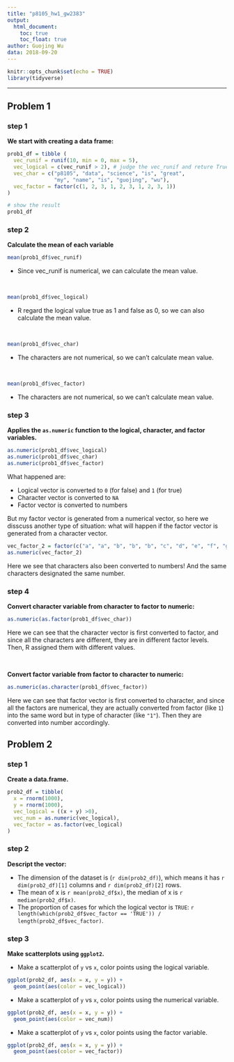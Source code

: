 ```yaml
---
title: "p8105_hw1_gw2383"
output:
  html_document:
    toc: true
    toc_float: true
author: Guojing Wu
data: 2018-09-20
---
```


```r
knitr::opts_chunk$set(echo = TRUE)
library(tidyverse)
```

***

## Problem 1

### step 1

**We start with creating a data frame:**

```r
prob1_df = tibble (
  vec_runif = runif(10, min = 0, max = 5), 
  vec_logical = c(vec_runif > 2), # judge the vec_runif and reture True or False
  vec_char = c("p8105", "data", "science", "is", "great", 
               "my", "name", "is", "guojing", "wu"), 
  vec_factor = factor(c(1, 2, 3, 1, 2, 3, 1, 2, 3, 1))
)

# show the result
prob1_df
```

### step 2

**Calculate the mean of each variable**

```r
mean(prob1_df$vec_runif)
```  
* Since vec_runif is numerical, we can calculate the mean value.

<br/>

```r
mean(prob1_df$vec_logical)
```
* R regard the logical value true as 1 and false as 0, so we can also calculate the mean value.

<br/>

```r
mean(prob1_df$vec_char)
```
* The characters are not numerical, so we can't calculate mean value.

<br/>

```r
mean(prob1_df$vec_factor)
```
* The characters are not numerical, so we can't calculate mean value.

### step 3

**Applies the `as.numeric` function to the logical, character, and factor variables.**

```r
as.numeric(prob1_df$vec_logical)
as.numeric(prob1_df$vec_char)
as.numeric(prob1_df$vec_factor)
```

What happened are:  

  * Logical vector is converted to `0` (for false) and `1` (for true)  
  * Character vector is converted to `NA`  
  * Factor vector is converted to numbers
  
But my factor vector is generated from a numerical vector, so here we disscuss another type of situation: what will happen if the factor vector is generated from a character vector.

```r
vec_factor_2 = factor(c("a", "a", "b", "b", "b", "c", "d", "e", "f", "g"))
as.numeric(vec_factor_2)
```

Here we see that characters also been converted to numbers! And the same characters designated the same number.

### step 4

**Convert character variable from character to factor to numeric:**

```r
as.numeric(as.factor(prob1_df$vec_char))
```

Here we can see that the character vector is first converted to factor, and since all the characters are different, they are in different factor levels.  
Then, R assigned them with different values.

<br/>

**Convert factor variable from factor to character to numeric:**

```r
as.numeric(as.character(prob1_df$vec_factor))
```

Here we can see that factor vector is first converted to character, and since all the factors are numerical, they are actually converted from factor (like `1`) into the same word but in type of character (like `"1"`). Then they are converted into number accordingly.

## Problem 2

### step 1

**Create a data.frame.**

```r
prob2_df = tibble(
  x = rnorm(1000), 
  y = rnorm(1000), 
  vec_logical = ((x + y) >0), 
  vec_num = as.numeric(vec_logical), 
  vec_factor = as.factor(vec_logical)
)
```

### step 2

**Descript the vector:   **

* The dimension of the dataset is (`r dim(prob2_df)`), which means it has `r dim(prob2_df)[1]` columns and `r dim(prob2_df)[2]` rows.  
* The mean of x is `r mean(prob2_df$x)`, the median of x is `r median(prob2_df$x)`.
* The proportion of cases for which the logical vector is `TRUE`: `r length(which(prob2_df$vec_factor == 'TRUE')) / length(prob2_df$vec_factor)`.

### step 3

**Make scatterplots using `ggplot2`.**

* Make a scatterplot of `y` vs `x`, color points using the logical variable.

```r
ggplot(prob2_df, aes(x = x, y = y)) + 
  geom_point(aes(color = vec_logical))
```

* Make a scatterplot of `y` vs `x`, color points using the numerical variable.

```r
ggplot(prob2_df, aes(x = x, y = y)) + 
  geom_point(aes(color = vec_num))
```

* Make a scatterplot of `y` vs `x`, color points using the factor variable.

```r
ggplot(prob2_df, aes(x = x, y = y)) + 
  geom_point(aes(color = vec_factor))
```